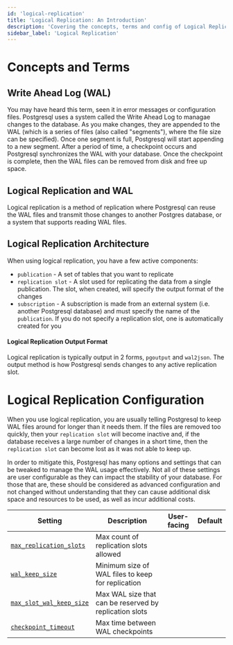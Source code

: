 ```yaml
---
id: 'logical-replication'
title: 'Logical Replication: An Introduction'
description: 'Covering the concepts, terms and config of Logical Replication'
sidebar_label: 'Logical Replication'
---
```


# Concepts and Terms

## Write Ahead Log (WAL)

You may have heard this term, seen it in error messages or configuration files. Postgresql uses a system called the Write Ahead Log to managae changes to the database. As you make changes, they are appended to the WAL (which is a series of files (also called "segments"), where the file size can be specified). Once one segment is full, Postgresql will start appending to a new segment. After a period of time, a checkpoint occurs and Postgresql synchronizes the WAL with your database. Once the checkpoint is complete, then the WAL files can be removed from disk and free up space.

## Logical Replication and WAL

Logical replication is a method of replication where Postgresql can reuse the WAL files and transmit those changes to another Postgres database, or a system that supports reading WAL files.

## Logical Replication Architecture

When using logical replication, you have a few active components:

- `publication` - A set of tables that you want to replicate
- `replication slot` - A slot used for replicating the data from a single publication. The slot, when created, will specify the output format of the changes
- `subscription` - A subscription is made from an external system (i.e. another Postgresql database) and must specify the name of the `publication`. If you do not specify a replication slot, one is automatically created for you

#### Logical Replication Output Format

Logical replication is typically output in 2 forms, `pgoutput` and `wal2json`. The output method is how Postgresql sends changes to any active replication slot.

# Logical Replication Configuration

When you use logical replication, you are usually telling Postgresql to keep WAL files around for longer than it needs them. If the files are removed too quickly, then your `replication slot` will become inactive and, if the database receives a large number of changes in a short time, then the `replication slot` can become lost as it was not able to keep up.

In order to mitigate this, Postgresql has many options and settings that can be tweaked to manage the WAL usage effectively. Not all of these settings are user configurable as they can impact the stability of your database. For those that are, these should be considered as advanced configuration and not changed without understanding that they can cause additional disk space and resources to be used, as well as incur additional costs.

| Setting                                                                                | Description                                       | User-facing | Default |
| -------------------------------------------------------------------------------------- | ------------------------------------------------- | ----------- | ------- |
| [`max_replication_slots`](https://postgresqlco.nf/doc/en/param/max_replication_slots/) | Max count of replication slots allowed            |             |         |
| [`wal_keep_size`](https://postgresqlco.nf/doc/en/param/wal_keep_size/)                 | Minimum size of WAL files to keep for replication |             |         |
| [`max_slot_wal_keep_size`](https://postgresqlco.nf/doc/en/param/max_slot_wal_keep_size/)                                                               | Max WAL size that can be reserved by replication slots                                                  |             |         |
| [`checkpoint_timeout`](https://postgresqlco.nf/doc/en/param/checkpoint_timeout/)       | Max time between WAL checkpoints                  |             |         |

